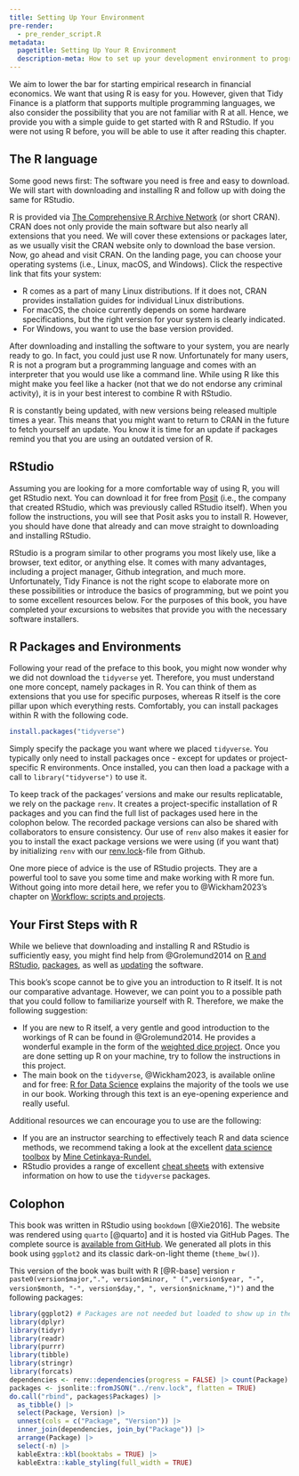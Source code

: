 ```yaml
---
title: Setting Up Your Environment
pre-render:
  - pre_render_script.R
metadata:
  pagetitle: Setting Up Your R Environment
  description-meta: How to set up your development environment to program with R.  
---
```


We aim to lower the bar for starting empirical research in financial economics. We want that using R is easy for you. However, given that Tidy Finance is a platform that supports multiple programming languages, we also consider the possibility that you are not familiar with R at all. Hence, we provide you with a simple guide to get started with R and RStudio. If you were not using R before, you will be able to use it after reading this chapter.

## The R language

Some good news first: The software you need is free and easy to download. We will start with downloading and installing R and follow up with doing the same for RStudio.

R is provided via [The Comprehensive R Archive Network](https://cran.r-project.org/) (or short CRAN). CRAN does not only provide the main software but also nearly all extensions that you need. We will cover these extensions or packages later, as we usually visit the CRAN website only to download the base version. Now, go ahead and visit CRAN. On the landing page, you can choose your operating systems (i.e., Linux, macOS, and Windows). Click the respective link that fits your system:\index{CRAN}

- R comes as a part of many Linux distributions. If it does not, CRAN provides installation guides for individual Linux distributions.
- For macOS, the choice currently depends on some hardware specifications, but the right version for your system is clearly indicated.
- For Windows, you want to use the base version provided.

After downloading and installing the software to your system, you are nearly ready to go. In fact, you could just use R now. Unfortunately for many users, R is not a program but a programming language and comes with an interpreter that you would use like a command line. While using R like this might make you feel like a hacker (not that we do not endorse any criminal activity), it is in your best interest to combine R with RStudio.

R is constantly being updated, with new versions being released multiple times a year. This means that you might want to return to CRAN in the future to fetch yourself an update. You know it is time for an update if packages remind you that you are using an outdated version of R. 

## RStudio

Assuming you are looking for a more comfortable way of using R, you will get RStudio next. You can download it for free from [Posit](https://posit.co/download/rstudio-desktop/) (i.e., the company that created RStudio, which was previously called RStudio itself). When you follow the instructions, you will see that Posit asks you to install R. However, you should have done that already and can move straight to downloading and installing RStudio.\index{RStudio}

RStudio is a program similar to other programs you most likely use, like a browser, text editor, or anything else. It comes with many advantages, including a project manager, Github integration, and much more. Unfortunately, Tidy Finance is not the right scope to elaborate more on these possibilities or introduce the basics of programming, but we point you to some excellent resources below. For the purposes of this book, you have completed your excursions to websites that provide you with the necessary software installers.

## R Packages and Environments

Following your read of the preface to this book, you might now wonder why we did not download the `tidyverse` yet. Therefore, you must understand one more concept, namely packages in R.\index{Packages} You can think of them as extensions that you use for specific purposes, whereas R itself is the core pillar upon which everything rests. Comfortably, you can install packages within R with the following code. 

```r
install.packages("tidyverse")
```

Simply specify the package you want where we placed `tidyverse`. You typically only need to install packages once - except for updates or project-specific R environments. Once installed, you can then load a package with a call to `library("tidyverse")` to use it.

To keep track of the packages' versions and make our results replicatable, we rely on the package `renv`. It creates a project-specific installation of R packages and you can find the full list of packages used here in the colophon below. The recorded package versions can also be shared with collaborators to ensure consistency. Our use of `renv` also makes it easier for you to install the exact package versions we were using (if you want that) by initializing `renv` with our [renv.lock](https://github.com/tidy-finance/website/blob/main/renv.lock)-file from Github.\index{Packages:renv} \index{Github}

One more piece of advice is the use of RStudio projects. They are a powerful tool to save you some time and make working with R more fun. Without going into more detail here, we refer you to @Wickham2023's chapter on [Workflow: scripts and projects](https://r4ds.hadley.nz/workflow-scripts.html).\index{RStudio!Projects}

## Your First Steps with R

While we believe that downloading and installing R and RStudio is sufficiently easy, you might find help from @Grolemund2014 on [R and RStudio](https://rstudio-education.github.io/hopr/starting.html), [packages](https://rstudio-education.github.io/hopr/packages2.html), as well as [updating](https://rstudio-education.github.io/hopr/updating.html) the software.

This book's scope cannot be to give you an introduction to R itself. It is not our comparative advantage. However, we can point you to a possible path that you could follow to familiarize yourself with R. Therefore, we make the following suggestion:

-   If you are new to R itself, a very gentle and good introduction to the workings of R can be found in @Grolemund2014. He provides a wonderful example in the form of the [weighted dice project](https://rstudio-education.github.io/hopr/project-1-weighted-dice.html). Once you are done setting up R on your machine, try to follow the instructions in this project.
-   The main book on the `tidyverse`, @Wickham2023, is available online and for free: [R for Data Science](https://r4ds.had.co.nz/introduction.html) explains the majority of the tools we use in our book. Working through this text is an eye-opening experience and really useful.\index{tidyverse}

Additional resources we can encourage you to use are the following:

-   If you are an instructor searching to effectively teach R and data science methods, we recommend taking a look at the excellent [data science toolbox](https://datasciencebox.org/) by [Mine Cetinkaya-Rundel.](https://mine-cr.com/about/)
-   RStudio provides a range of excellent [cheat sheets](https://www.rstudio.com/resources/cheatsheets/) with extensive information on how to use the `tidyverse` packages.\index{tidyverse} \index{RStudio:Cheat sheets}

## Colophon

This book was written in RStudio using `bookdown` [@Xie2016]. The website was rendered using `quarto` [@quarto] and it is hosted via GitHub Pages.
The complete source is [available from GitHub](https://github.com/tidy-finance/website).\index{Bookdown} \index{Github} \index{Quarto} We generated all plots in this book using `ggplot2` and its classic dark-on-light theme (`theme_bw()`).\index{ggplot2 theme}

This version of the book was built with R [@R-base] version `r paste0(version$major,".", version$minor, " (",version$year, "-", version$month, "-", version$day,", ", version$nickname,")")` and the following packages: \index{Colophon}

```r
library(ggplot2) # Packages are not needed but loaded to show up in the colophon
library(dplyr)
library(tidyr)
library(readr)
library(purrr)
library(tibble)
library(stringr)
library(forcats)
dependencies <- renv::dependencies(progress = FALSE) |> count(Package)
packages <- jsonlite::fromJSON("../renv.lock", flatten = TRUE)
do.call("rbind", packages$Packages) |>
  as_tibble() |>
  select(Package, Version) |>
  unnest(cols = c("Package", "Version")) |>
  inner_join(dependencies, join_by("Package")) |>
  arrange(Package) |>
  select(-n) |>
  kableExtra::kbl(booktabs = TRUE) |> 
  kableExtra::kable_styling(full_width = TRUE)
```
